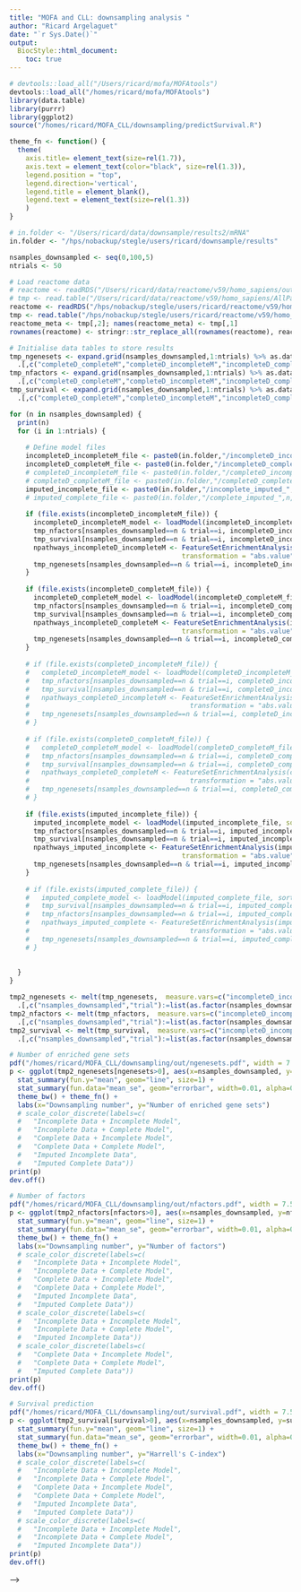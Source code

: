 ```yaml
---
title: "MOFA and CLL: downsampling analysis "
author: "Ricard Argelaguet"
date: "`r Sys.Date()`"
output:
  BiocStyle::html_document:
    toc: true
---
```


```r
# devtools::load_all("/Users/ricard/mofa/MOFAtools")
devtools::load_all("/homes/ricard/mofa/MOFAtools")
library(data.table)
library(purrr)
library(ggplot2)
source("/homes/ricard/MOFA_CLL/downsampling/predictSurvival.R")
```

```r
theme_fn <- function() {
  theme(
    axis.title= element_text(size=rel(1.7)),
    axis.text = element_text(color="black", size=rel(1.3)),
    legend.position = "top",
    legend.direction='vertical',
    legend.title = element_blank(),
    legend.text = element_text(size=rel(1.3))
    )
}
```

```r
# in.folder <- "/Users/ricard/data/downsample/results2/mRNA"
in.folder <- "/hps/nobackup/stegle/users/ricard/downsample/results"

nsamples_downsampled <- seq(0,100,5)
ntrials <- 50
```


```r

# Load reactome data
# reactome <- readRDS("/Users/ricard/data/reactome/v59/homo_sapiens/out/human_reactome.rds")
# tmp <- read.table("/Users/ricard/data/reactome/v59/homo_sapiens/AllPathways.txt", header=F, quote="", sep="\t", stringsAsFactors=F)[,c(1,2)]
reactome <- readRDS("/hps/nobackup/stegle/users/ricard/reactome/v59/homo_sapiens/out/human_reactome.rds")
tmp <- read.table("/hps/nobackup/stegle/users/ricard/reactome/v59/homo_sapiens/AllPathways.txt", header=F, quote="", sep="\t", stringsAsFactors=F)[,c(1,2)]
reactome_meta <- tmp[,2]; names(reactome_meta) <- tmp[,1]
rownames(reactome) <- stringr::str_replace_all(rownames(reactome), reactome_meta)

# Initialise data tables to store results
tmp_ngenesets <- expand.grid(nsamples_downsampled,1:ntrials) %>% as.data.table %>% setnames(c("nsamples_downsampled","trial")) %>%
  .[,c("completeD_completeM","completeD_incompleteM","incompleteD_completeM","incompleteD_incompleteM","imputed_complete","imputed_incomplete"):=0]
tmp_nfactors <- expand.grid(nsamples_downsampled,1:ntrials) %>% as.data.table %>% setnames(c("nsamples_downsampled","trial")) %>%
  .[,c("completeD_completeM","completeD_incompleteM","incompleteD_completeM","incompleteD_incompleteM","imputed_complete","imputed_incomplete"):=0]
tmp_survival <- expand.grid(nsamples_downsampled,1:ntrials) %>% as.data.table %>% setnames(c("nsamples_downsampled","trial")) %>%
  .[,c("completeD_completeM","completeD_incompleteM","incompleteD_completeM","incompleteD_incompleteM","imputed_complete","imputed_incomplete"):=0]

for (n in nsamples_downsampled) {
  print(n)
  for (i in 1:ntrials) {
    
    # Define model files
    incompleteD_incompleteM_file <- paste0(in.folder,"/incompleteD_incompleteM_",n,"_",i,".hdf5")
    incompleteD_completeM_file <- paste0(in.folder,"/incompleteD_completeM_",n,"_",i,".hdf5")
    # completeD_incompleteM_file <- paste0(in.folder,"/completeD_incompleteM_",n,"_",i,".hdf5")
    # completeD_completeM_file <- paste0(in.folder,"/completeD_completeM_",n,"_",i,".hdf5")
    imputed_incomplete_file <- paste0(in.folder,"/incomplete_imputed_",n,"_",i,".hdf5")
    # imputed_complete_file <- paste0(in.folder,"/complete_imputed_",n,"_",i,".hdf5")
    
    if (file.exists(incompleteD_incompleteM_file)) {
      incompleteD_incompleteM_model <- loadModel(incompleteD_incompleteM_file, sortFactors=F)
      tmp_nfactors[nsamples_downsampled==n & trial==i, incompleteD_incompleteM:=getDimensions(incompleteD_incompleteM_model)[["K"]]]
      tmp_survival[nsamples_downsampled==n & trial==i, incompleteD_incompleteM:=predictSurvival(incompleteD_incompleteM_model)[1] ]
      npathways_incompleteD_incompleteM <- FeatureSetEnrichmentAnalysis(incompleteD_incompleteM_model, "mRNA", reactome, local.statistic = "loading",
                                           transformation = "abs.value", global.statistic = "mean.diff", statistical.test = "parametric", min.size=15)$pval.adj
      tmp_ngenesets[nsamples_downsampled==n & trial==i, incompleteD_incompleteM:=sum(npathways_incompleteD_incompleteM<0.1, na.rm=T)]
    }
    
    if (file.exists(incompleteD_completeM_file)) {
      incompleteD_completeM_model <- loadModel(incompleteD_completeM_file, sortFactors=F)
      tmp_nfactors[nsamples_downsampled==n & trial==i, incompleteD_completeM:=getDimensions(incompleteD_completeM_model)[["K"]]]
      tmp_survival[nsamples_downsampled==n & trial==i, incompleteD_completeM:=predictSurvival(incompleteD_completeM_model)[1] ]
      npathways_incompleteD_completeM <- FeatureSetEnrichmentAnalysis(incompleteD_completeM_model, "mRNA", reactome, local.statistic = "loading",
                                           transformation = "abs.value", global.statistic = "mean.diff", statistical.test = "parametric", min.size=15)$pval.adj
      tmp_ngenesets[nsamples_downsampled==n & trial==i, incompleteD_completeM:=sum(npathways_incompleteD_completeM<0.1, na.rm=T)]
    }
    
    # if (file.exists(completeD_incompleteM_file)) {
    #   completeD_incompleteM_model <- loadModel(completeD_incompleteM_file, sortFactors=F)
    #   tmp_nfactors[nsamples_downsampled==n & trial==i, completeD_incompleteM:=getDimensions(completeD_incompleteM_model)[["K"]]]
    #   tmp_survival[nsamples_downsampled==n & trial==i, completeD_incompleteM:=predictSurvival(completeD_incompleteM_model)[1] ]
    #   npathways_completeD_incompleteM <- FeatureSetEnrichmentAnalysis(completeD_incompleteM_model, "mRNA", reactome, local.statistic = "loading",
    #                                        transformation = "abs.value", global.statistic = "mean.diff", statistical.test = "parametric", min.size=15)$pval.adj
    #   tmp_ngenesets[nsamples_downsampled==n & trial==i, completeD_incompleteM:=sum(npathways_completeD_incompleteM<0.1, na.rm=T)]
    # }
    
    # if (file.exists(completeD_completeM_file)) {
    #   completeD_completeM_model <- loadModel(completeD_completeM_file, sortFactors=F)
    #   tmp_nfactors[nsamples_downsampled==n & trial==i, completeD_completeM:=getDimensions(completeD_completeM_model)[["K"]]]
    #   tmp_survival[nsamples_downsampled==n & trial==i, completeD_completeM:=predictSurvival(completeD_completeM_model)[1] ]
    #   npathways_completeD_completeM <- FeatureSetEnrichmentAnalysis(completeD_completeM_model, "mRNA", reactome, local.statistic = "loading",
    #                                        transformation = "abs.value", global.statistic = "mean.diff", statistical.test = "parametric", min.size=15)$pval.adj
    #   tmp_ngenesets[nsamples_downsampled==n & trial==i, completeD_completeM:=sum(npathways_completeD_completeM<0.1, na.rm=T)]
    # }
    
    if (file.exists(imputed_incomplete_file)) {
      imputed_incomplete_model <- loadModel(imputed_incomplete_file, sortFactors=F)
      tmp_nfactors[nsamples_downsampled==n & trial==i, imputed_incomplete:=getDimensions(imputed_incomplete_model)[["K"]]]
      tmp_survival[nsamples_downsampled==n & trial==i, imputed_incomplete:=predictSurvival(imputed_incomplete_model)[1] ]
      npathways_imputed_incomplete <- FeatureSetEnrichmentAnalysis(imputed_incomplete_model, "mRNA", reactome, local.statistic = "loading",
                                           transformation = "abs.value", global.statistic = "mean.diff", statistical.test = "parametric", min.size=15)$pval.adj
      tmp_ngenesets[nsamples_downsampled==n & trial==i, imputed_incomplete:=sum(npathways_imputed_incomplete<0.1, na.rm=T)]
    }
    
    # if (file.exists(imputed_complete_file)) {
    #   imputed_complete_model <- loadModel(imputed_complete_file, sortFactors=F)
    #   tmp_survival[nsamples_downsampled==n & trial==i, imputed_complete:=predictSurvival(imputed_complete_model)[1] ]
    #   tmp_nfactors[nsamples_downsampled==n & trial==i, imputed_complete:=getDimensions(imputed_complete_model)[["K"]]]
    #   npathways_imputed_complete <- FeatureSetEnrichmentAnalysis(imputed_complete_model, "mRNA", reactome, local.statistic = "loading",
    #                                        transformation = "abs.value", global.statistic = "mean.diff", statistical.test = "parametric", min.size=15)$pval.adj
    #   tmp_ngenesets[nsamples_downsampled==n & trial==i, imputed_complete:=sum(npathways_imputed_complete<0.1, na.rm=T)]
    # }
    
    
  }
}
```

<!-- Parse results -->
```r
tmp2_ngenesets <- melt(tmp_ngenesets,  measure.vars=c("incompleteD_incompleteM","incompleteD_completeM","completeD_incompleteM","completeD_completeM","imputed_incomplete","imputed_complete"), variable.name="type", value.name="ngenesets") %>%
  .[,c("nsamples_downsampled","trial"):=list(as.factor(nsamples_downsampled),as.factor(trial))]# %>% .[,nsamples_downsampled:=as.numeric(nsamples_downsampled)]
tmp2_nfactors <- melt(tmp_nfactors,  measure.vars=c("incompleteD_incompleteM","incompleteD_completeM","completeD_incompleteM","completeD_completeM","imputed_incomplete","imputed_complete"), variable.name="type", value.name="nfactors") %>%
  .[,c("nsamples_downsampled","trial"):=list(as.factor(nsamples_downsampled),as.factor(trial))]# %>% .[,nsamples_downsampled:=as.numeric(nsamples_downsampled)]
tmp2_survival <- melt(tmp_survival,  measure.vars=c("incompleteD_incompleteM","incompleteD_completeM","completeD_incompleteM","completeD_completeM","imputed_incomplete","imputed_complete"), variable.name="type", value.name="survival") %>%
  .[,c("nsamples_downsampled","trial"):=list(as.factor(nsamples_downsampled),as.factor(trial))]# %>% .[,nsamples_downsampled:=as.numeric(nsamples_downsampled)]

```



<!-- Plot results -->
```r

# Number of enriched gene sets
pdf("/homes/ricard/MOFA_CLL/downsampling/out/ngenesets.pdf", width = 7.5, height = 5.5)
p <- ggplot(tmp2_ngenesets[ngenesets>0], aes(x=nsamples_downsampled, y=ngenesets, group=type, color=type)) +
  stat_summary(fun.y="mean", geom="line", size=1) +
  stat_summary(fun.data="mean_se", geom="errorbar", width=0.01, alpha=0.6) +
  theme_bw() + theme_fn() +
  labs(x="Downsampling number", y="Number of enriched gene sets")
  # scale_color_discrete(labels=c(
  #   "Incomplete Data + Incomplete Model",
  #   "Incomplete Data + Complete Model",
  #   "Complete Data + Incomplete Model",
  #   "Complete Data + Complete Model",
  #   "Imputed Incomplete Data",
  #   "Imputed Complete Data"))
print(p)
dev.off()

# Number of factors
pdf("/homes/ricard/MOFA_CLL/downsampling/out/nfactors.pdf", width = 7.5, height = 5.5)
p <- ggplot(tmp2_nfactors[nfactors>0], aes(x=nsamples_downsampled, y=nfactors, group=type, color=type)) +
  stat_summary(fun.y="mean", geom="line", size=1) +
  stat_summary(fun.data="mean_se", geom="errorbar", width=0.01, alpha=0.6) +
  theme_bw() + theme_fn() +
  labs(x="Downsampling number", y="Number of factors")
  # scale_color_discrete(labels=c(
  #   "Incomplete Data + Incomplete Model",
  #   "Incomplete Data + Complete Model",
  #   "Complete Data + Incomplete Model",
  #   "Complete Data + Complete Model",
  #   "Imputed Incomplete Data",
  #   "Imputed Complete Data"))
  # scale_color_discrete(labels=c(
  #   "Incomplete Data + Incomplete Model",
  #   "Incomplete Data + Complete Model",
  #   "Imputed Incomplete Data"))
  # scale_color_discrete(labels=c(
  #   "Complete Data + Incomplete Model",
  #   "Complete Data + Complete Model",
  #   "Imputed Complete Data"))
print(p)
dev.off()

# Survival prediction
pdf("/homes/ricard/MOFA_CLL/downsampling/out/survival.pdf", width = 7.5, height = 5.5)
p <- ggplot(tmp2_survival[survival>0], aes(x=nsamples_downsampled, y=survival, group=type, color=type)) +
  stat_summary(fun.y="mean", geom="line", size=1) +
  stat_summary(fun.data="mean_se", geom="errorbar", width=0.01, alpha=0.6) +
  theme_bw() + theme_fn() +
  labs(x="Downsampling number", y="Harrell's C-index")
  # scale_color_discrete(labels=c(
  #   "Incomplete Data + Incomplete Model",
  #   "Incomplete Data + Complete Model",
  #   "Complete Data + Incomplete Model",
  #   "Complete Data + Complete Model",
  #   "Imputed Incomplete Data",
  #   "Imputed Complete Data"))
  # scale_color_discrete(labels=c(
  #   "Incomplete Data + Incomplete Model",
  #   "Incomplete Data + Complete Model",
  #   "Imputed Incomplete Data"))
print(p)
dev.off()
```


<!-- <!-- Imputation of drug response --> -->
<!-- ```{r} -->

<!-- # Load ground truth data -->
<!-- # Y <- read.table("/Users/ricard/data/CLL/views/minView=2/viab.txt", header=T) %>% as.matrix -->
<!-- Y <- read.table("/hps/nobackup/stegle/users/ricard/CLL/views/minView=2/viab.txt", header=T) %>% as.matrix -->
<!-- Y <- apply(Y, 2, function(x) x - mean(x,na.rm=T)) %>% t -->

<!-- tmp <- expand.grid(nsamples_downsampled,1:ntrials) %>% as.data.table %>% setnames(c("nsamples_downsampled","trial")) -->
<!-- tmp[,c("complete_mse","incomplete_mse"):=0] -->

<!-- for (n in nsamples_downsampled) { -->
<!--   print(n) -->
<!--   for (i in 1:ntrials) { -->

<!--     complete_model_file <- paste0(in.folder,"/imputation_common_",n,"_",i,".hdf5") -->
<!--     incomplete_model_file <- paste0(in.folder,"/imputation_all_",n,"_",i,".hdf5") -->

<!--     if (file.exists(complete_model_file) & file.exists(incomplete_model_file)) { -->
<!--       complete_model <- loadModel(complete_model_file, sortFactors=F) -->
<!--       incomplete_model <- loadModel(incomplete_model_file, sortFactors=F) -->

<!--       # samples <- intersect(sampleNames(complete_model), sampleNames(incomplete_model)) -->

<!--       # Get missing ids -->
<!--       Y_complete <- getTrainData(complete_model, views="Drugs")[[1]] -->
<!--       # ids_complete <- which(is.na(Y_complete), arr.ind = T) -->
<!--       Y_incomplete <- getTrainData(incomplete_model, views="Drugs")[[1]] -->
<!--       # ids_incomplete <- which(is.na(Y_incomplete), arr.ind = T) -->

<!--       samples <- apply(Y_complete,2, function(x) mean(is.na(x))) == 1 -->

<!--       # Calculate predictions in complete data -->
<!--       # Z <- getFactors(complete_model, include_intercept = F) -->
<!--       # SW <- getWeights(complete_model, views="Drugs")[[1]] -->
<!--       # Ypred_complete <- t(Z %*% t(SW))[,samples]  -->
<!--       complete_model <- imputeMissing(complete_model, views = "Drugs") -->
<!--       Ypred_complete <- getImputedData(complete_model)[["Drugs"]] -->

<!--       # Calculate predictions in incomplete data -->
<!--       # Z <- getFactors(incomplete_model, include_intercept = F) -->
<!--       # SW <- getWeights(incomplete_model, views="Drugs")[[1]] -->
<!--       # Ypred_incomplete <- t(Z %*% t(SW))[,samples]       -->
<!--       incomplete_model <- imputeMissing(incomplete_model, views = "Drugs") -->
<!--       Ypred_incomplete <- getImputedData(incomplete_model)[["Drugs"]] -->

<!--       # Compute mean squared error -->
<!--       tmp[nsamples_downsampled==n & trial==i, complete_mse:=mean((Ypred_complete[,samples]-Y[,samples])**2, na.rm=T)] -->
<!--       tmp[nsamples_downsampled==n & trial==i, incomplete_mse:=mean((Ypred_incomplete[,samples]-Y[,samples])**2, na.rm=T)] -->
<!--     } -->

<!--   } -->
<!-- } -->

<!-- # mRNA <- read.table("/Users/ricard/data/CLL/views/minView=2/mRNA.txt", header=T) %>% as.matrix -->
<!-- # nsamples <- sum(apply(mRNA, 1, function(x) mean(is.na(x))) == 0) -->


<!-- tmp2 <- melt(tmp,  measure.vars=c("complete_mse","incomplete_mse"), variable.name="type", value.name="MSE") %>% -->
<!--   .[,c("nsamples_downsampled","trial"):=list(nsamples_downsampled,as.factor(trial))] %>% -->
<!--   .[MSE>0] %>% .[,nsamples_downsampled:=nsamples_downsampled/136] -->

<!-- p <- ggplot(tmp2, aes(x=nsamples_downsampled, y=MSE, group=type, color=type)) + -->
<!--   stat_summary(fun.y="mean", geom="line", size=1) + -->
<!--   stat_summary(fun.data="mean_se", geom="errorbar", width=0.01, alpha=0.6) + -->
<!--   theme_bw() + -->
<!--   labs(x="Downsampling fraction", y="Mean squared error") + -->
<!--   scale_color_discrete(labels=c("Complete data set", "Incomplete data set")) + -->
<!--   scale_x_continuous(breaks=c(0.1,0.2,0.3,0.4,0.5,0.6,0.7)) + -->
<!--   theme( -->
<!--     axis.title= element_text(size=rel(1.7)), -->
<!--     axis.text = element_text(color="black", size=rel(1.3)), -->
<!--     legend.position = "top", -->
<!--     legend.title = element_blank(), -->
<!--     legend.text = element_text(size=rel(1.3)) -->
<!--   ) -->
<!-- # print(p) -->


<!-- # pdf("/Users/ricard/CLL/downsample/out/imputation.pdf", width = 7, height = 4.5) -->
<!-- pdf("/homes/ricard/CLL/downsample/out/imputation.pdf", width = 7, height = 4.5) -->
<!-- print(p) -->
<!-- dev.off() -->
<!-- ``` -->

